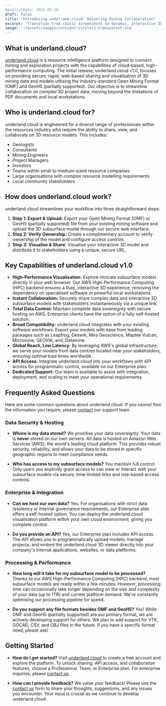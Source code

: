 ```yaml
---
#publishDate: 2025-03-10
draft: false
title: "Introducing underland.cloud: Retooling Mining Collaboration"
excerpt: "Transition from static screenshots to dynamic, interactive 3D models. underland.cloud provides a secure, web-based platform for sharing complex resource models with a simple link, facilitating immediate collaboration without the need for specialised software or high-end computing hardware."
image: '~/assets/images/coresync-circlev1-transparent.svg'
---
```

## What is underland.cloud?

[underland.cloud](https://underland.cloud) is a resource intelligence platform designed to connect mining and exploration projects with the capabilities of cloud-based, high-performance computing. The initial release, underland.cloud v1.0, focuses on providing secure, rapid, web-based sharing and visualisation of 3D mining data and models utilising the industry-standard Open Mining Format (OMF) and GeoH5 (partially supported). Our objective is to streamline collaboration on complex 3D project data, moving beyond the limitations of PDF documents and local workstations.

## Who is underland.cloud for?

underland.cloud is engineered for a diverse range of professionals within the resources industry who require the ability to share, view, and collaborate on 3D resource models. This includes:

* Geologists
* Consultants
* Mining Engineers
* Project Managers
* Investors
* Teams within small to medium-sized resource companies
* Large organisations with complex resource modelling requirements
* Local community stakeholders

## How does underland.cloud work?

underland.cloud streamlines your workflow into three straightforward steps:

1.  **Step 1: Export & Upload:** Export your Open Mining Format (OMF) or GeoH5 (partially supported) file from your existing mining software and upload the 3D subsurface model through our secure web interface.
2.  **Step 2: Verify Ownership:** Create a complimentary account to verify ownership of the model and configure access controls.
3.  **Step 3: Visualise & Share:** Visualise your interactive 3D model and distribute it to stakeholders using a unique, secure URL.

## Key Capabilities of underland.cloud v1.0

* **High-Performance Visualisation:** Explore intricate subsurface models directly in your web browser. Our AWS High-Performance Computing (HPC) backend ensures a fluid, interactive 3D experience, removing the dependency on specialised software or powerful local workstations.
* **Instant Collaboration:** Securely share complex data and interactive 3D subsurface models with stakeholders instantaneously via a unique link.
* **Total Data Control:** Maintain complete data sovereignty with secure hosting on AWS. Enterprise clients have the option of a fully self-hosted solution.
* **Broad Compatibility:** underland.cloud integrates with your existing software workflows. Export your models with ease from leading packages such as Leapfrog, Deswik, Mira Geoscience, Maptek Vulcan, Micromine, GEOVIA, and, Datamine.
* **Global Reach, Low Latency:** By leveraging AWS's global infrastructure, we serve your models from data centres located near your stakeholders, ensuring optimal load times worldwide.
* **API Access:** Integrate underland.cloud into your workflows with API access for programmatic control, available on our Enterprise plan.
* **Dedicated Support:** Our team is available to assist with integration, deployment, and scaling to meet your operational requirements.

## Frequently Asked Questions

Here are some common questions about underland.cloud. If you cannot find the information you require, please [contact](/contact) our support team.

### Data Security & Hosting

* **Where is my data stored?**
    We prioritise your data sovereignty. Your data is **never** stored on our own servers. All data is hosted on Amazon Web Services (AWS), the world's leading cloud platform. This provides robust security, reliability, and allows your data to be stored in specific geographic regions to meet compliance needs.

* **Who has access to my subsurface models?**
    You maintain full control. Only users you explicitly grant access to can view or interact with your subsurface models via secure, time-limited links and role-based access controls.

### Enterprise & Integration

* **Can we host our own data?**
    Yes. For organisations with strict data residency or internal governance requirements, our Enterprise plan offers a self-hosted option. You can deploy the underland.cloud visualisation platform within your own cloud environment, giving you complete control.

* **Do you provide an API?**
    Yes, our Enterprise plan includes API access. The API allows you to programmatically upload models, manage projects, and embed the underland.cloud 3D viewer directly into your company's internal applications, websites, or data platforms.

### Processing & Performance

* **How long will it take for my subsurface model to be processed?**
    Thanks to our AWS High-Performance Computing (HPC) backend, most subsurface models are ready within a few minutes. However, processing time can occasionally take longer depending on the size and complexity of your data (up to 1TB) and current platform demand. We're constantly optimising our processing pipeline for speed.

* **Do you support any file formats besides OMF and GeoH5?**
    Yes! While OMF and GeoH5 (partially supported) are our primary format, we are actively developing support for others. We plan to add support for VTK, GOCAD, CSV, and OBJ files in the future. If you have a specific format need, please ask!

## Getting Started

* **How do I get started?**
    Visit [underland.cloud](https://underland.cloud) to create a free account and explore the platform. To unlock sharing, API access, and collaboration features, choose a Professional, Team, or Enterprise plan. For enterprise inquiries, please [contact us](/contact).

* **How can I provide feedback?**
    We value your feedback! Please use the [contact us](/contact) form to share your thoughts, suggestions, and any issues you encounter. Your input is crucial as we continue to develop underland.cloud.
